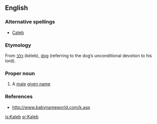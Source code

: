 ==English==

===Alternative spellings===
*[[Caleb]]

===Etymology===
From {{He.}} [[כלב]] (kéleb), [[dog]] (referring to the dog’s unconditional devotion to his lord).

===Proper noun===
{{en-proper noun}}

# A [[male]] [[given name]]

===References===
*http://www.babynameworld.com/k.asp

[[is:Kaleb]]
[[sr:Kaleb]]